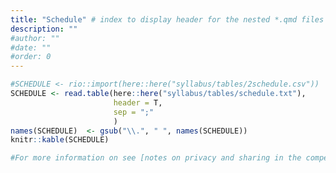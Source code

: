 ```yaml
---
title: "Schedule" # index to display header for the nested *.qmd files (even if in subdirectory); displays directory name otherwise
description: ""
#author: ""
#date: ""
#order: 0 
---
```


```r
#SCHEDULE <- rio::import(here::here("syllabus/tables/2schedule.csv"))
SCHEDULE <- read.table(here::here("syllabus/tables/schedule.txt"), 
                       header = T,
                       sep = ";"
                       )
names(SCHEDULE)  <- gsub("\\.", " ", names(SCHEDULE))
knitr::kable(SCHEDULE)
```

```r
#For more information on see [notes on privacy and sharing in the compendium](compendium/privacy.qmd).
```
